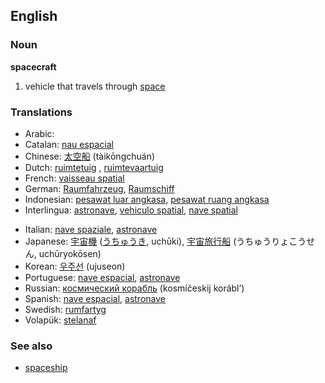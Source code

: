 ==English==

===Noun===
'''spacecraft'''

# vehicle that travels through [[space]]

===Translations===
{{top}}
*Arabic: {{ARchar|[[السفينة الفضائية]]}} {{Unicode|(as-safína l-faɖa’íyya)}}
*Catalan: [[nau espacial]]
*Chinese: [[太空船]] (tàikōngchuán)
*Dutch: [[ruimtetuig]] {{n}}, [[ruimtevaartuig]]
*French: [[vaisseau spatial]] {{m}}
*German: [[Raumfahrzeug]], [[Raumschiff]]
*Indonesian: [[pesawat luar angkasa]], [[pesawat ruang angkasa]]
*Interlingua: [[astronave]], [[vehiculo spatial]], [[nave spatial]]
{{mid}}
*Italian: [[nave spaziale]], [[astronave]]
*Japanese: [[宇宙機]] ([[うちゅうき]], uchūki), [[宇宙旅行船]] (うちゅうりょこうせん, uchūryokōsen)
*Korean: [[우주선]] (ujuseon)
*Portuguese: [[nave espacial]], [[astronave]]
*Russian: [[космический корабль]] (kosmíčeskij korábl’) {{m}}
*Spanish: [[nave espacial]], [[astronave]]
*Swedish: [[rumfartyg]]
*Volapük: [[stelanaf]]
{{bottom}}

===See also===
*[[spaceship]]